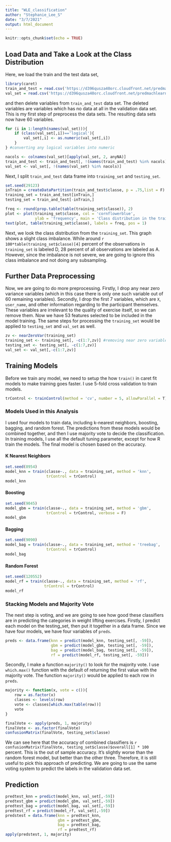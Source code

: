 ```yaml
---
title: "WLE_classification"
author: "Stephanie_Lee_S"
date: "3/7/2021"
output: html_document
---
```


```r
knitr::opts_chunk$set(echo = TRUE)
```
## Load Data and Take a Look at the Class Distribution

Here, we load the train and the test data set,
```r
library(caret)
train_and_test = read.csv('https://d396qusza40orc.cloudfront.net/predmachlearn/pml-training.csv')
val_set = read.csv('https://d396qusza40orc.cloudfront.net/predmachlearn/pml-testing.csv')
```


and then delete variables from `train_and_test` data set. The deleted variables are variables which has no data at all in the validation data set. This is my first step of preprocess the data sets. The resulting data sets now have 60 variables.
```r
for (i in 1:length(names(val_set))){
    if (class(val_set[,i])=='logical'){
        val_set[,i] <- as.numeric(val_set[,i])
    }
} #converting any logical variables into numeric

nacols <- colnames(val_set)[apply(val_set, 2, anyNA)]
train_and_test <- train_and_test[, !(names(train_and_test) %in% nacols)]
val_set <- val_set[, !(names(val_set) %in% nacols)]
```


Next, I split `train_and_test` data frame into `training_set` and `testing_set`.
```r
set.seed(29123)
inTrain = createDataPartition(train_and_test$classe, p = .75,list = F)
training_set = train_and_test[inTrain,]
testing_set = train_and_test[-inTrain,]
```

```r
freq <- round(prop.table(table(training_set$classe)), 2)
plot <- plot(training_set$classe, col = 'cornflowerblue',
             ylab = 'frequency', main = 'Class distribution in the training_set')
text(plot, table(training_set$classe), labels = freq, pos = 1)
```

Next, we look the class distribution from the `training_set`. This graph shows a slight class imbalance. While around `r 100*table(training_set$classe)[4]` percent of the observations in `training_set` is labeled D, 28 percent of all observations are labeled as A. However, since the imbalance is not severe, we are going to ignore this class imbalance and not doing any subsampling.



## Further Data Preprocessing

Now, we are going to do more preprocessing. Firstly, I drop any near zero variance variables (which in this case there is only one such variable out of 60 remaining variables). Secondly, I drop the first 7 variables, which are `X`, `user_name`, and other information regarding to the participant themselves. These variables are irrelevant to the quality of exercise itself, so we can remove them. 
Now we have 53 features selected to be included in the model training. The same steps for processing the `training_set` would be applied to `testing_set` and `val_set` as well. 
```r
zv <- nearZeroVar(training_set)
training_set <- training_set[, -c(1:7,zv)] #removing near zero variables
testing_set <- testing_set[, -c(1:7,zv)]
val_set <- val_set[,-c(1:7,zv)]
```



## Training Models

Before we train any model, we need to setup the how `train()` in caret fit models to make training goes faster. I use 5-fold cross validation to train models.
```r
trControl <- trainControl(method = 'cv', number = 5, allowParallel = T)
```


### Models Used in this Analysis

I used four models to train data, including k-nearest neighbors, boosting, bagging, and random forest. The predictions from these models would be combined together, and then I use majority vote to decide the classification. In training models, I use all the default tuning parameter, except for how R train the models. The final model is chosen based on the accuracy.



#### K Nearest Neighbors
```r
set.seed(8954)
model_knn = train(classe~., data = training_set, method = 'knn',
                  trControl = trControl)
model_knn
```



#### Boosting
```r
set.seed(9045)
model_gbm = train(classe~., data = training_set, method = 'gbm',
                  trControl = trControl, verbose = F)
model_gbm
```



#### Bagging
```r
set.seed(9090)
model_bag = train(classe~., data = training_set, method = 'treebag', 
                  trControl = trControl)
model_bag
```



#### Random Forest
```r
set.seed(120552)
model_rf = train(classe~., data = training_set, method = 'rf',
                 trControl = trControl)
model_rf
```



### Stacking Models and Majority Vote

The next step is voting, and we are going to see how good these classifiers are in predicting the categories in weight lifting exercises. Firstly, I predict each model on the testing_set, then put it together in a data frame. Since we have four models, we have four variables of `preds`.
```r
preds <- data.frame(knn = predict(model_knn, testing_set[, -59]),
                    gbm = predict(model_gbm, testing_set[, -59]),
                    bag = predict(model_bag, testing_set[, -59]), 
                    rf = predict(model_rf, testing_set[, -59]))
```


Secondly, I make a function `majority()` to look for the majority vote. I use `which.max()` function with the default of returning the first value with the majority vote. The function `majority()` would be applied to each row in `preds`.
```r
majority <- function(x, vote = c()){
    row = as.factor(x)
    classes <- levels(row)
    vote <- classes[which.max(table(row))]
    vote
}
```

```r
finalVote <- apply(preds, 1, majority)
finalVote <- as.factor(finalVote)
confusionMatrix(finalVote, testing_set$classe)
```
We can see here that the accuracy of combined classifiers is `r confusionMatrix(finalVote, testing_set$classe)$overall[1] * 100` percent. This is the out of sample accuracy. It's slightly worse than the random forest model, but better than the other three. Therefore, it is still useful to pick this approach of predicting. We are going to use the same voting system to predict the labels in the validation data set.



## Prediction

```r
predtest_knn = predict(model_knn, val_set[,-59])
predtest_gbm = predict(model_gbm, val_set[,-59])
predtest_bag = predict(model_bag, val_set[,-59])
predtest_rf = predict(model_rf, val_set[,-59])
predstest = data.frame(knn = predtest_knn,
                       gbm = predtest_gbm,
                       bag = predtest_bag,
                       rf = predtest_rf)
apply(predstest, 1, majority)
```
